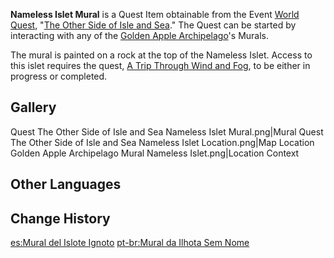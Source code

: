 {{Item Infobox
|id           = 100851
|image        = Item Picture.png
|type         = Quest Items
|description  = A mural that you found on a stone wall on the Nameless Islet. It seems to depict a group of people preparing to board a ship...
|source1      = Obtained by taking a photo of the mural on Nameless Islet in the [[Golden Apple Archipelago/1.6|Golden Apple Archipelago]]
}}

'''Nameless Islet Mural''' is a Quest Item obtainable from the Event [[World Quest]], "[[The Other Side of Isle and Sea]]." The Quest can be started by interacting with any of the [[Golden Apple Archipelago/1.6|Golden Apple Archipelago]]'s Murals.

The mural is painted on a rock at the top of the Nameless Islet. Access to this islet requires the quest, [[A Trip Through Fog and Wind|A Trip Through Wind and Fog]], to be either in progress or completed.

{{Quote|They must have left this island. Let's hope that their voyage went smoothly this time...|Paimon, after completing [[The Other Side of Isle and Sea]]}}
{{clr}}
==Gallery==
<gallery>
Quest The Other Side of Isle and Sea Nameless Islet Mural.png|Mural
Quest The Other Side of Isle and Sea Nameless Islet Location.png|Map Location
Golden Apple Archipelago Mural Nameless Islet.png|Location Context
</gallery>

==Other Languages==
{{Other Languages
|default_hidden = 1
|en      = Nameless Islet Mural
|zhs     = 无名小岛的壁画
|zhs_rm  = Wúmíng Xiǎo Dǎo de Bìhuà
|zht     = 無名小島的壁畫
|zht_rm  = Wúmíng Xiǎo Dǎo de Bìhuà
|ja      = 小さな名無し島の壁画
|ja_rm   = Chiisana Nanashijima no Hekiga{{Assumed}}
|ko      = 이름 없는 작은 섬의 벽화
|ko_rm   = Ireum Eomneun Jageun Seom-ui Byeokwa
|es      = Mural del Islote Ignoto
|fr      = Fresque d'un îlot anonyme
|ru      = Рисунок с Безымянного островка
|th      = ภาพวาดฝาผนังเกาะเล็กนิรนาม
|th_rm   = 
|vi      = Bích Họa Đảo Vô Danh
|de      = Wandmalerei der namenlosen kleinen Insel
|id      = Mural Nameless Islet
|pt      = Mural da Ilhota Sem Nome
|tr      = İsimsiz Adacık Duvar Resmi
|it      = Murale dell'Isoletta sconosciuta
}}

==Change History==
{{Change History|1.6}}

[[es:Mural del Islote Ignoto]]
[[pt-br:Mural da Ilhota Sem Nome]]